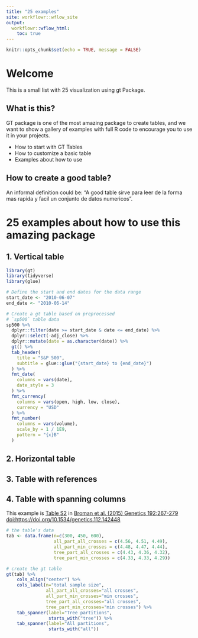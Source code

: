 ```yaml
---
title: "25 examples"
site: workflowr::wflow_site
output:
  workflowr::wflow_html:
    toc: true
---
```

```r
knitr::opts_chunk$set(echo = TRUE, message = FALSE)
```


# Welcome 
This is a small list with 25 visualization using gt Package.  

## What is this?  

GT package is one of the most amazing package to create tables, and we want to show a gallery of examples with full R code to encourage you to use it in your projects.

* How to start with GT Tables
* How to customize a basic table
* Examples about how to use


## How to create a good table?
An informal definition could be: “A good table sirve para leer de la forma mas rapida y facil un conjunto de datos numericos”.


# 25 examples about how to use this amazing package

## 1. Vertical table
```r
library(gt)
library(tidyverse)
library(glue)

# Define the start and end dates for the data range
start_date <- "2010-06-07"
end_date <- "2010-06-14"

# Create a gt table based on preprocessed
# `sp500` table data
sp500 %>%
  dplyr::filter(date >= start_date & date <= end_date) %>%
  dplyr::select(-adj_close) %>%
  dplyr::mutate(date = as.character(date)) %>%
  gt() %>%
  tab_header(
    title = "S&P 500",
    subtitle = glue::glue("{start_date} to {end_date}")
  ) %>%
  fmt_date(
    columns = vars(date),
    date_style = 3
  ) %>%
  fmt_currency(
    columns = vars(open, high, low, close),
    currency = "USD"
  ) %>%
  fmt_number(
    columns = vars(volume),
    scale_by = 1 / 1E9,
    pattern = "{x}B"
  )
```

## 2. Horizontal table

## 3. Table with references 

## 4. Table with spanning columns

This example is [Table
S2](http://www.genetics.org/content/genetics/suppl/2012/06/28/genetics.112.142448.DC1/TableS2.pdf)
in [Broman et al. (2015) Genetics 192:267-279
doi:https://doi.org/10.1534/genetics.112.142448](https://doi.org/10.1534/genetics.112.142448)

```r
# the table's data
tab <- data.frame(n=c(300, 450, 600),
                  all_part_all_crosses = c(4.56, 4.51, 4.49),
                  all_part_min_crosses = c(4.48, 4.47, 4.44),
                  tree_part_all_crosses = c(4.43, 4.36, 4.32),
                  tree_part_min_crosses = c(4.33, 4.33, 4.29))

# create the gt table
gt(tab) %>%
    cols_align("center") %>%
    cols_label(n="total sample size",
               all_part_all_crosses="all crosses",
               all_part_min_crosses="min crosses",
               tree_part_all_crosses="all crosses",
               tree_part_min_crosses="min crosses") %>%
    tab_spanner(label="Tree partitions",
                starts_with("tree")) %>%
    tab_spanner(label="All partitions",
                starts_with("all"))
```

